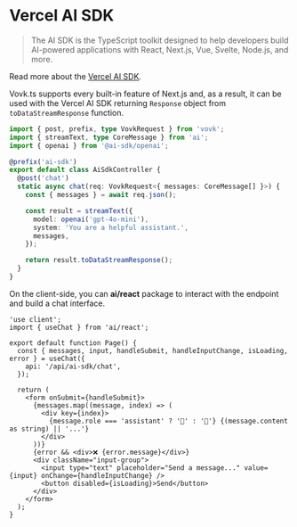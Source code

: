 # Vercel AI SDK

> The AI SDK is the TypeScript toolkit designed to help developers build AI-powered applications with React, Next.js, Vue, Svelte, Node.js, and more.

Read more about the [Vercel AI SDK](https://sdk.vercel.ai/docs/introduction).

Vovk.ts supports every built-in feature of Next.js and, as a result, it can be used with the Vercel AI SDK returning `Response` object from `toDataStreamResponse` function.

```ts filename="/src/modules/ai-sdk/AiSdkController.ts"
import { post, prefix, type VovkRequest } from 'vovk';
import { streamText, type CoreMessage } from 'ai';
import { openai } from '@ai-sdk/openai';

@prefix('ai-sdk')
export default class AiSdkController {
  @post('chat')
  static async chat(req: VovkRequest<{ messages: CoreMessage[] }>) {
    const { messages } = await req.json();

    const result = streamText({
      model: openai('gpt-4o-mini'),
      system: 'You are a helpful assistant.',
      messages,
    });

    return result.toDataStreamResponse();
  }
}
```

On the client-side, you can **ai/react** package to interact with the endpoint and build a chat interface.

```tsx
'use client';
import { useChat } from 'ai/react';

export default function Page() {
  const { messages, input, handleSubmit, handleInputChange, isLoading, error } = useChat({
    api: '/api/ai-sdk/chat',
  });

  return (
    <form onSubmit={handleSubmit}>
      {messages.map((message, index) => (
        <div key={index}>
          {message.role === 'assistant' ? '🤖' : '👤'} {(message.content as string) || '...'}
        </div>
      ))}
      {error && <div>❌ {error.message}</div>}
      <div className="input-group">
        <input type="text" placeholder="Send a message..." value={input} onChange={handleInputChange} />
        <button disabled={isLoading}>Send</button>
      </div>
    </form>
  );
}
```
